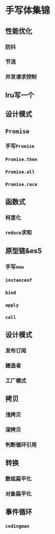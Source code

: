 # 手写体集锦

## 性能优化

### 防抖

### 节流

### 并发请求控制

## lru写一个

## 设计模式

## `Promise`

### 手写`Promise`

### `Promise.then`

### `Promise.all`

### `Promise.race`

## 函数式

### 柯里化

### `reduce`求和

## 原型链&es5

### 手写`new`

### `instanceof`

### `bind`

### `apply`

### `call`

## 设计模式

### 发布订阅

### 建造者

### 工厂模式

## 拷贝

### 浅拷贝

### 深拷贝

### 判断循环引用

## 转换

### 数组扁平化

### 对象扁平化

## 事件循环

### `codingman`
